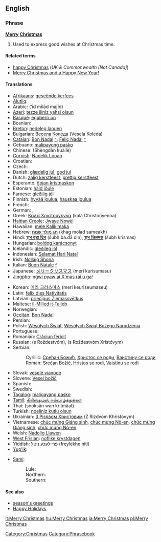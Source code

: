 ==English==

===Phrase===
'''[[Merry]] [[Christmas]]'''

# Used to express good wishes at Christmas time.

====Related terms====
* [[happy Christmas]] (''UK & Commonwealth [Not Canada]'')
* [[Merry Christmas and a Happy New Year!]]

====Translations====
{{trans-top|good wishes at Christmas time}}
* [[Afrikaans]]: [[geseënde kerfees]]
* [[Alutiiq]]: {{tø|ems|Nunaniqsaakici Aʀusistuami}}
* Arabic: {{Arab|[[عيد ميلاد مجيد]]}} (‘īd mīlād majīd)
* [[Azeri]]: [[tezze iliniz yahsi olsun]]
* [[Basque]]: [[eguberri on]]
* Bosnian: {{t-|bs|Sretan Božić}}, {{t-|bs|Srećan Božić}}
* [[Breton]]: [[nedeleg laouen]]
* Bulgarian: [[Весела Коледа]] (Vesela Koleda)
* [[Catalan]]: [[Bon Nadal]] [[:ca:Bon Nadal|^]]; [[Feliç Nadal]] [[:ca:Feliç Nadal|^]]
* Cebuano: [[malipayong pasko]]
* Chinese: {{zh-ts|聖誕快樂|圣诞快乐}} (Shèngdàn kuàilè)
* [[Cornish]]: [[Nadelik Looan]]
* Croatian: {{t-|hr|Sretan Božić}}
* Czech: {{t-|cs|Veselé Vánoce}}
* Danish: [[glædelig jul]], [[god jul]]
* Dutch: [[zalig kerstfeest]], [[prettig kerstfeest]]
* Esperanto: [[ĝojan kristnaskon]]
* Estonian: [[häid jõule]]
* Faroese: [[gleðilig jól]]
* Finnish: [[hyvää joulua]], [[hauskaa joulua]]
* French: {{t+|fr|joyeux Noël}}
* German: {{t|de|frohe Weihnachten}}, {{t|de|fröhliche Weihnachten}}
* Greek: [[Καλά Χριστούγεννα]] (kalá Christoúyenna)
* [[Haitian Creole]]: [[Jwaye Nowèl]]
* Hawaiian: [[mele Kalikimaka]]
* Hebrew: [[חג מולד שמח]] (khag molad sameakh)
* Hindi: [[शुभ बड़ा दिन]] (šubh ba.dā din), [[शुभ क्रिस्मस]] (šubh krismas)
* Hungarian: [[boldog karácsonyt]]
* Icelandic: [[gleðileg jól]]
* Indonesian: [[Selamat Hari Natal]]
* Irish: [[Nollaig Shona]]
* Italian: [[Buon Natale]] [[:it:Buon Natale|^]]
* Japanese: [[メリークリスマス]] (meri kurisumasu)
* [[Jingpho]]: [[ngwi pyaw ai X'mas rai u ga]]!
{{trans-mid}}
* Korean: [[메리 크리스마스]] (meri keuriseumaseu)
* Latin: [[felix dies Nativitatis]]
* Latvian: [[priecīgus Ziemassvētkus]]
* Maltese: [[il-Milied it-Tajjeb]]
* Norwegian: {{t-|no|god jul}}
* [[Occitan]]: [[Bon Nadal]]
* Persian: {{fa-Arab|[[میلاد مسیح مبارک باد]]}}
* Polish: [[Wesołych Świąt]], [[Wesołych Świąt Bożego Narodzenia]]
* Portuguese: {{t-|pt|Feliz Natal}}
* Romanian: [[Crăciun fericit]]
* Russian: {{t-|ru|с Рождеством|sc=Cyrl}} (s Roždestvóm), {{t-|ru|с Рождеством Христовым|sc=Cyrl}} (s Roždestvóm Xristóvym)
* Serbian:
*: Cyrillic: [[Срећан Божић#Serbian|Срећан Божић]], [[Христос се роди#Serbian|Христос се роди]], [[Ваистину се роди#Serbian|Ваистину се роди]]
*: Roman: [[Srećan Božić#Serbian|Srećan Božić]], [[Hristos se rodi#Serbian|Hristos se rodi]], [[Vaistinu se rodi#Serbian|Vaistinu se rodi]]
* Slovak: [[veselé vianoce]]
* Slovene: [[Vesel božič]]
* Spanish: {{t-|es|feliz Navidad}}
* Swedish: {{t+|sv|god jul}}
* [[Tagalog]]: [[maligayang pasko]]
* [[Tamil]]: [[கிறிஸ்துமஸ் நல்வாழ்த்துக்கள்]]
* Thai: {{Thai|[[สุขสันต์วันคริสต์มาส]]}} (sòoksăn wan krítmâat)
* Turkish: [[noeliniz kutlu olsun]]
* Ukrainian: [[З Різдвом Христовим]] (Z Rizdvom Khristovym)
* Vietnamese: [[chúc mừng Giáng sinh]], [[chúc mừng Nô-en]], [[chức mừng Giáng sinh]], [[chức mừng Nô-en]]
* Welsh: [[Nadolig Llawen]]
* [[West Frisian]]: [[noflike krystdagen]]
* Yiddish: [[פֿרײלעכע ניטל]] (freylekhe nitl)
* [[Yup'ik]]: {{tø|esu|Alussistuaqegtaarmek piamken}}
{{trans-bottom}}

{{checktrans-top}}
* [[Sami]]:
*: Lule: {{tø|smj|buorre javla}}
*: Northern: {{tø|se|buorre juovla}}
*: Southern: {{tø|sma|lahkoe jåvle}}
{{checktrans-mid}}
{{checktrans-bottom}}

====See also====
* [[season's greetings]]
* [[Happy Holidays]]

[[Category:Christmas]]
[[Category:Phrasebook]]

[[it:Merry Christmas]]
[[hu:Merry Christmas]]
[[ja:Merry Christmas]]
[[pl:Merry Christmas]]